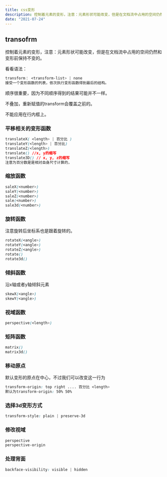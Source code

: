 ```yaml
---
title: css变形
description: 控制着元素的变形，注意：元素形状可能改变，但是在文档流中占用的空间仍然和变形前保持不变的。
date: "2021-07-24"
---
```

## transofrm

控制着元素的变形，注意：元素形状可能改变，但是在文档流中占用的空间仍然和变形前保持不变的。

看看语法：

```css
transform： <transform-list> | none
接受一个变形函数的列表，依次执行变形函数得到最后的结构。

```

顺序很重要，因为不同顺序得到的结果可能并不一样。

不叠加，重新赋值的transform会覆盖之前的。

不能应用在行内框上。

### 平移相关的变形函数

```css
translateX( <length> | 百分比 ) 
translateY(<length> | 百分比)
translateZ(<length>)
translate() //x, y的缩写
translate3D() // x, y, z的缩写
注意为百分数是是相对自身尺寸计算的，
```

### 缩放函数

```css
saleX(<number>)
saleY(<number>)
saleZ(<number>)
sale(<number>)
sale3d(<number>)
```

### 旋转函数

注意旋转后坐标系也是跟着旋转的。

```css
rotateX(<angle>)
rotateY(<angle>)
rotateZ(<angle>)
rotate()
rotate3d()
```

### 倾斜函数

沿x轴或者y轴倾斜元素

```css
skewX(<angle>)
skewY(<angle>)
```

### 视域函数

```css
perspective(<length>) 
```

### 矩阵函数

```css
matrix()
matrix3d()
```

### 移动原点

默认变形的原点在中心，不过我们可以改变这一行为

```css
transform-origin: top right .... 百分比 <length>
默认为transform-origin: 50% 50%
```

### 选择3d变形方式

```css
transform-style: plain | preserve-3d
```

### 修改视域

```css
perspective
perspective-origin
```

### 处理背面

```css
backface-visibility: visible | hidden
```

